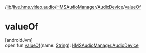 /[lib](/api-reference/android/v2/home/content)/[live.hms.video.audio](../../index)/[HMSAudioManager](../index)/[AudioDevice](index)/[valueOf](value-of)

# valueOf

[androidJvm]\
open fun [valueOf](value-of)(name: [String](https://developer.android.com/reference/kotlin/java/lang/String.html)): [HMSAudioManager.AudioDevice](index)
